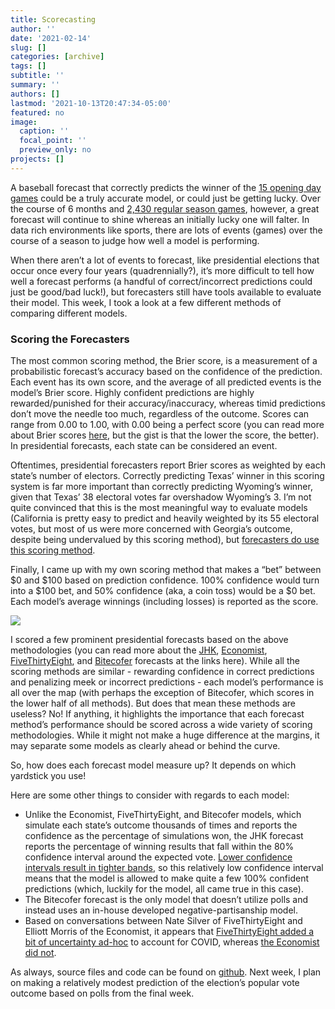 ```yaml
---
title: Scorecasting
author: ''
date: '2021-02-14'
slug: []
categories: [archive]
tags: []
subtitle: ''
summary: ''
authors: []
lastmod: '2021-10-13T20:47:34-05:00'
featured: no
image:
  caption: ''
  focal_point: ''
  preview_only: no
projects: []
---
```


A baseball forecast that correctly predicts the winner of the [15 opening day games](https://www.mlb.com/schedule/2021-04-01) could be a truly accurate model, or could just be getting lucky. Over the course of 6 months and [2,430 regular season games](https://en.wikipedia.org/wiki/Major_League_Baseball_schedule), however, a great forecast will continue to shine whereas an initially lucky one will falter. In data rich environments like sports, there are lots of events (games) over the course of a season to judge how well a model is performing. 

When there aren’t a lot of events to forecast, like presidential elections that occur once every four years (quadrennially?), it’s more difficult to tell how well a forecast performs (a handful of correct/incorrect predictions could just be good/bad luck!), but forecasters still have tools available to evaluate their model. This week, I took a look at a few different methods of comparing different models.

### Scoring the Forecasters

The most common scoring method, the Brier score, is a measurement of a probabilistic forecast’s accuracy based on the confidence of the prediction. Each event has its own score, and the average of all predicted events is the model’s Brier score. Highly confident predictions are highly rewarded/punished for their accuracy/inaccuracy, whereas timid predictions don’t move the needle too much, regardless of the outcome. Scores can range from 0.00 to 1.00, with 0.00 being a perfect score (you can read more about Brier scores [here](https://en.wikipedia.org/wiki/Brier_score), but the gist is that the lower the score, the better). In presidential forecasts, each state can be considered an event.

Oftentimes, presidential forecasters report Brier scores as weighted by each state’s number of electors. Correctly predicting Texas’ winner in this scoring system is far more important than correctly predicting Wyoming’s winner, given that Texas’ 38 electoral votes far overshadow Wyoming’s 3. I’m not quite convinced that this is the most meaningful way to evaluate models (California is pretty easy to predict and heavily weighted by its 55 electoral votes, but most of us were more concerned with Georgia’s outcome, despite being undervalued by this scoring method), but [forecasters do use this scoring method](https://projects.jhkforecasts.com/presidential-forecast/forecast-analysis).

Finally, I came up with my own scoring method that makes a “bet” between $0 and $100 based on prediction confidence. 100% confidence would turn into a $100 bet, and 50% confidence (aka, a coin toss) would be a $0 bet. Each model’s average winnings (including losses) is reported as the score.

![](pics/pic_01.png)

I scored a few prominent presidential forecasts based on the above methodologies (you can read more about the [JHK](https://projects.jhkforecasts.com/presidential-forecast/), [Economist](https://projects.economist.com/us-2020-forecast/president), [FiveThirtyEight](https://projects.fivethirtyeight.com/2020-election-forecast/), and [Bitecofer](https://thecycle.news/news/september-2020-election-update) forecasts at the links here). While all the scoring methods are similar - rewarding confidence in correct predictions and penalizing meek or incorrect predictions - each model’s performance is all over the map (with perhaps the exception of Bitecofer, which scores in the lower half of all methods). But does that mean these methods are useless? No! If anything, it highlights the importance that each forecast method’s performance should be scored across a wide variety of scoring methodologies. While it might not make a huge difference at the margins, it may separate some models as clearly ahead or behind the curve.

So, how does each forecast model measure up? It depends on which yardstick you use! 

Here are some other things to consider with regards to each model:

* Unlike the Economist, FiveThirtyEight, and Bitecofer models, which simulate each state’s outcome thousands of times and reports the confidence as the percentage of simulations won, the JHK forecast reports the percentage of winning results that fall within the 80% confidence interval around the expected vote. [Lower confidence intervals result in tighter bands](https://en.wikipedia.org/wiki/Standard_deviation#/media/File:Standard_deviation_diagram.svg), so this relatively low confidence interval means that the model is allowed to make quite a few 100% confident predictions (which, luckily for the model, all came true in this case). 
* The Bitecofer forecast is the only model that doesn’t utilize polls and instead uses an in-house developed negative-partisanship model. 
* Based on conversations between Nate Silver of FiveThirtyEight and Elliott Morris of the Economist, it appears that [FiveThirtyEight added a bit of uncertainty ad-hoc](https://fivethirtyeight.com/features/our-election-forecast-didnt-say-what-i-thought-it-would/) to account for COVID, whereas [the Economist did not](https://www.reddit.com/r/IAmA/comments/jjr0wk/im_elliott_morris_a_data_journalist_at_the/gaeefhv?context=3&utm_medium=web2x&utm_source=share).

As always, source files and code can be found on [github](https://github.com/markjrieke/thedatadiary/tree/main/2021.02.14-scorecasting). Next week, I plan on making a relatively modest prediction of the election’s popular vote outcome based on polls from the final week. 